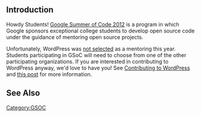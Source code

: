 == Introduction ==

Howdy Students! [http://www.google-melange.com/gsoc/homepage/google/gsoc2012 Google Summer of Code 2012] is a program in which Google sponsors exceptional college students to develop open source code under the guidance of mentoring open source projects.

Unfortunately, WordPress was [http://wpdevel.wordpress.com/2012/03/16/no-gsoc-2012/ not selected] as a mentoring this year. Students participating in GSoC will need to choose from one of the other participating organizations. If you are interested in contributing to WordPress anyway, we'd love to have you! See [[Contributing to WordPress]] and [http://wordpress.org/news/2009/03/contributing-to-wordpress-part-i-development/ this post] for more information.

== See Also ==

{{GSoC}}

[[Category:GSOC]]